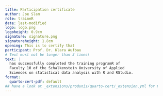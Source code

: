 ```yaml
---
title: Participation certificate
author: Joe Slam
role: traineR
date: last-modified
logo: logo.png
logoheight: 0.9cm
signature: signature.png
signatureheight: 1.8cm
opening: This is to certify that
participant: Prof. Dr. Klara Aufbau
# Text must not be longer than 3 lines!
text: |
  has successfully completed the training programR of 
  Faculty 10 of the Schalkenstein University of Applied 
  Sciences on statistical data analysis with R and RStudio.
format:
  quarto-cert-pdf: default
## have a look at _extensions/produnis/quarto-cert/_extension.yml for more parameters
---
```

